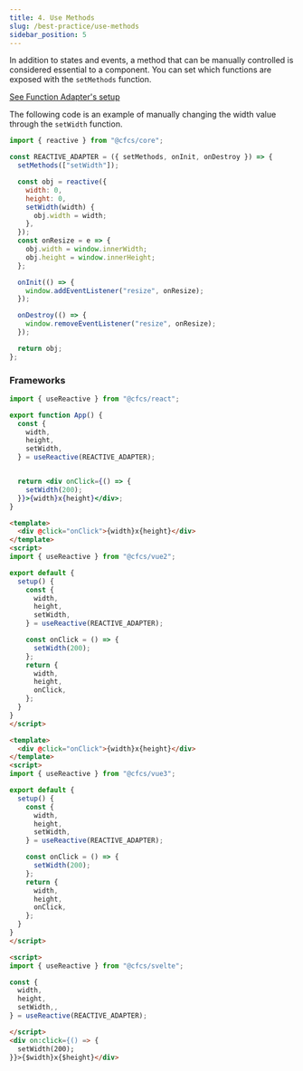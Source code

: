 ```yaml
---
title: 4. Use Methods
slug: /best-practice/use-methods
sidebar_position: 5
---
```




In addition to states and events, a method that can be manually controlled is considered essential to a component.
You can set which functions are exposed with the `setMethods` function.

[See Function Adapter's setup](/docs/api/Core/Reactive/Interface/ReacitveSetup)



The following code is an example of manually changing the width value through the `setWidth` function.

```js
import { reactive } from "@cfcs/core";

const REACTIVE_ADAPTER = ({ setMethods, onInit, onDestroy }) => {
  setMethods(["setWidth"]);

  const obj = reactive({
    width: 0,
    height: 0,
    setWidth(width) {
      obj.width = width;
    },
  });
  const onResize = e => {
    obj.width = window.innerWidth;
    obj.height = window.innerHeight;
  };

  onInit(() => {
    window.addEventListener("resize", onResize);
  });

  onDestroy(() => {
    window.removeEventListener("resize", onResize);
  });

  return obj;
};
```


### Frameworks

<FrameworkTabs>
  <TabItem value="react">

```jsx
import { useReactive } from "@cfcs/react";

export function App() {
  const {
    width,
    height,
    setWidth,
  } = useReactive(REACTIVE_ADAPTER);


  return <div onClick={() => {
    setWidth(200);
  }}>{width}x{height}</div>;
}
```
</TabItem>
<TabItem value="vue2">

```html
<template>
  <div @click="onClick">{width}x{height}</div>
</template>
<script>
import { useReactive } from "@cfcs/vue2";

export default {
  setup() {
    const {
      width,
      height,
      setWidth,
    } = useReactive(REACTIVE_ADAPTER);

    const onClick = () => {
      setWidth(200);
    };
    return {
      width,
      height,
      onClick,
    };
  }
}
</script>
```
</TabItem>

<TabItem value="vue3">

```html
<template>
  <div @click="onClick">{width}x{height}</div>
</template>
<script>
import { useReactive } from "@cfcs/vue3";

export default {
  setup() {
    const {
      width,
      height,
      setWidth,
    } = useReactive(REACTIVE_ADAPTER);

    const onClick = () => {
      setWidth(200);
    };
    return {
      width,
      height,
      onClick,
    };
  }
}
</script>
```
</TabItem>
<TabItem value="svelte">

```html
<script>
import { useReactive } from "@cfcs/svelte";

const {
  width,
  height,
  setWidth,,
} = useReactive(REACTIVE_ADAPTER);

</script>
<div on:click={() => {
  setWidth(200);
}}>{$width}x{$height}</div>
```


  </TabItem>
</FrameworkTabs>
